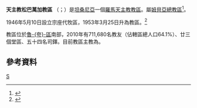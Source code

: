 {{NoteTA
|1=zh-hk:達彌盎; zh-tw:達勉;
}}
{{Infobox Roman Catholic diocese
|Roman Catholic Diocese of = 天主教松巴萬加教區
|Latin name of diocese = Dioecesis Sumbavangensis
|image =
|caption =
|location = [[坦桑尼亞|坦桑尼亞]]
|territory =[[魯夸區|魯-{夸}-區]]南部
|population =711,680
|rite = 拉丁禮
|patron =
|province = 塔波拉
|established = 1946年
|cathedral =
|co-cathedral =
|leadership = 主教
|website =
|pope = {{incumbent pope}}
|ordinary = {{link-de|達彌盎·基亞魯齊|Damian Kyaruzi}}
|coadjutor bishop =
|auxiliary =
}}

'''天主教松巴萬加教區''' （{{lang-la|Dioecesis Sumbavangensis}}；{{lang-sw|Jimbo Katoliki la Sumbawanga}}）是[[坦桑尼亞|坦桑尼亞]]一個[[羅馬天主教|羅馬天主教]][[教區|教區]]。屬[[天主教姆貝亞總教區|姆貝亞總教區]]<ref>{{cite press release |title=Resignations and Appointments, 21.12.2018 |url=https://press.vatican.va/content/salastampa/en/bollettino/pubblico/2018/12/21/181221b.html |publisher=Holy See Press Office |accessdate=2019-07-17 |archiveurl=https://web.archive.org/web/20190717160954/https://press.vatican.va/content/salastampa/en/bollettino/pubblico/2018/12/21/181221b.html |archivedate=2019-07-17 |language=en |date=2018-12-21 |dead-url=no }}</ref>。

1946年5月10日設立宗座代牧區，1953年3月25日升為教區。<ref>{{cite journal
|journal=[[宗座公報|宗座公報]]
|publisher=梵蒂岡出版社
|date=1953年
|volume=45
|title=''Quemadmodum ad Nos''
|page=705
|url=http://www.vatican.va/archive/aas/documents/AAS%2045%20%5B1953%5D%20-%20ocr.pdf
|access-date=2013-05-26
|archive-date=2010-03-27
|archive-url=https://web.archive.org/web/20100327065805/http://www.vatican.va/archive/aas/documents/AAS%2045%20%5B1953%5D%20-%20ocr.pdf
|dead-url=no
}}</ref>

教區位於[[魯夸區|魯-{夸}-區]]南部，2010年有711,680名教友（佔轄區總人口64.1%）、廿三個堂區、五十四名司鐸。目前教區主教為{{link-de|達彌盎·基亞魯齊|Damian Kyaruzi}}。

==參考資料==
{{reflist}}
{{坦桑尼亞天主教教區}}
[[Category:坦桑尼亞天主教教區|S]]